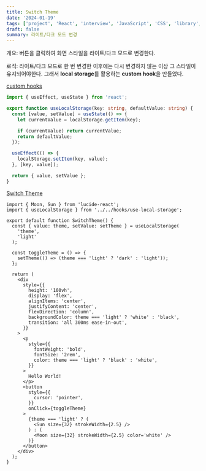 ```yaml
---
title: Switch Theme
date: '2024-01-19'
tags: ['project', 'React', 'interview', 'JavaScript', 'CSS', 'library', 'custom hook', 'local storage']
draft: false
summary: 라이트/다크 모드 변경
---
```


개요: 버튼을 클릭하여 화면 스타일을 라이트/다크 모드로 변경한다.

로직: 라이트/다크 모드로 한 번 변경한 이후에는 다시 변경하지 않는 이상 그 스타일이 유지되어야한다. 그래서 **local storage**를 활용하는 **custom hook**을 만들었다.

[custom hooks](https://github.com/Valentin1495/React-Projects-for-Interview/tree/main/src/hooks)

```ts:src/hooks/use-local-storage.ts
import { useEffect, useState } from 'react';

export function useLocalStorage(key: string, defaultValue: string) {
  const [value, setValue] = useState(() => {
    let currentValue = localStorage.getItem(key);

    if (currentValue) return currentValue;
    return defaultValue;
  });

  useEffect(() => {
    localStorage.setItem(key, value);
  }, [key, value]);

  return { value, setValue };
}
```

[Switch Theme](https://github.com/Valentin1495/React-Projects-for-Interview/tree/main/src/components/Switch-Theme)

```tsx:src/components/Switch-Theme/switch-theme.tsx
import { Moon, Sun } from 'lucide-react';
import { useLocalStorage } from '../../hooks/use-local-storage';

export default function SwitchTheme() {
  const { value: theme, setValue: setTheme } = useLocalStorage(
    'theme',
    'light'
  );

  const toggleTheme = () => {
    setTheme(() => (theme === 'light' ? 'dark' : 'light'));
  };

  return (
    <div
      style={{
        height: '100vh',
        display: 'flex',
        alignItems: 'center',
        justifyContent: 'center',
        flexDirection: 'column',
        backgroundColor: theme === 'light' ? 'white' : 'black',
        transition: 'all 300ms ease-in-out',
      }}
    >
      <p
        style={{
          fontWeight: 'bold',
          fontSize: '2rem',
          color: theme === 'light' ? 'black' : 'white',
        }}
      >
        Hello World!
      </p>
      <button
        style={{
          cursor: 'pointer',
        }}
        onClick={toggleTheme}
      >
        {theme === 'light' ? (
          <Sun size={32} strokeWidth={2.5} />
        ) : (
          <Moon size={32} strokeWidth={2.5} color='white' />
        )}
      </button>
    </div>
  );
}
```